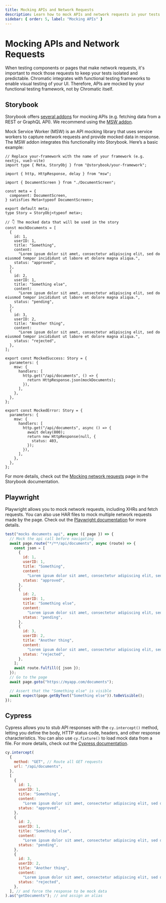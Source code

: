 ```yaml
---
title: Mocking APIs and Network Requests
description: Learn how to mock APIs and network requests in your tests (Storybook, Playwright and Cypress)
sidebar: { order: 5, label: "Mocking APIs" }
---
```



# Mocking APIs and Network Requests

When testing components or pages that make network requests, it's important to mock those requests to keep your tests isolated and predictable. Chromatic integrates with functional testing frameworks to enable visual testing of your UI. Therefore, APIs are mocked by your functional testing framework, not by Chromatic itself.

## Storybook

Storybook offers [several addons](https://storybook.js.org/addons/tag/api) for mocking APIs (e.g. fetching data from a REST or GraphQL API). We recommend using the [MSW addon](https://storybook.js.org/addons/msw-storybook-addon).

<YouTubeCallout
  client:load
  id="XF4IZlIZGz8"
  summary="Mocking network requests with MSW addon"
/>

Mock Service Worker (MSW) is an API mocking library that uses service workers to capture network requests and provide mocked data in response. The MSW addon integrates this functionality into Storybook. Here’s a basic example:

```tsx title="DocumentScreen.stories.tsx"
// Replace your-framework with the name of your framework (e.g. nextjs, vue3-vite)
import type { Meta, StoryObj } from "@storybook/your-framework";

import { http, HttpResponse, delay } from "msw";

import { DocumentScreen } from "./DocumentScreen";

const meta = {
  component: DocumentScreen,
} satisfies Meta<typeof DocumentScreen>;

export default meta;
type Story = StoryObj<typeof meta>;

// 👇 The mocked data that will be used in the story
const mockDocuments = [
  {
    id: 1,
    userID: 1,
    title: "Something",
    content:
      "Lorem ipsum dolor sit amet, consectetur adipiscing elit, sed do eiusmod tempor incididunt ut labore et dolore magna aliqua.",
    status: "approved",
  },
  {
    id: 2,
    userID: 1,
    title: "Something else",
    content:
      "Lorem ipsum dolor sit amet, consectetur adipiscing elit, sed do eiusmod tempor incididunt ut labore et dolore magna aliqua.",
    status: "pending",
  },
  {
    id: 3,
    userID: 2,
    title: "Another thing",
    content:
      "Lorem ipsum dolor sit amet, consectetur adipiscing elit, sed do eiusmod tempor incididunt ut labore et dolore magna aliqua.",
    status: "rejected",
  },
];

export const MockedSuccess: Story = {
  parameters: {
    msw: {
      handlers: [
        http.get("/api/documents", () => {
          return HttpResponse.json(mockDocuments);
        }),
      ],
    },
  },
};

export const MockedError: Story = {
  parameters: {
    msw: {
      handlers: [
        http.get("/api/documents", async () => {
          await delay(800);
          return new HttpResponse(null, {
            status: 403,
          });
        }),
      ],
    },
  },
};
```

For more details, check out the [Mocking network requests](https://storybook.js.org/docs/writing-stories/mocking-data-and-modules/mocking-network-requests) page in the Storybook documentation.

## Playwright

Playwright allows you to mock network requests, including XHRs and fetch requests. You can also use HAR files to mock multiple network requests made by the page. Check out the [Playwright documentation](https://playwright.dev/docs/mock#mock-api-requests) for more details.

```js title="tests/DocumentScreen.spec.js|ts"
test("mocks documents api", async ({ page }) => {
  // Mock the api call before navigating
  await page.route("*/**/api/documents", async (route) => {
    const json = [
      {
        id: 1,
        userID: 1,
        title: "Something",
        content:
          "Lorem ipsum dolor sit amet, consectetur adipiscing elit, sed do eiusmod tempor incididunt ut labore et dolore magna aliqua.",
        status: "approved",
      },
      {
        id: 2,
        userID: 1,
        title: "Something else",
        content:
          "Lorem ipsum dolor sit amet, consectetur adipiscing elit, sed do eiusmod tempor incididunt ut labore et dolore magna aliqua.",
        status: "pending",
      },
      {
        id: 3,
        userID: 2,
        title: "Another thing",
        content:
          "Lorem ipsum dolor sit amet, consectetur adipiscing elit, sed do eiusmod tempor incididunt ut labore et dolore magna aliqua.",
        status: "rejected",
      },
    ];
    await route.fulfill({ json });
  });
  // Go to the page
  await page.goto("https://myapp.com/documents");

  // Assert that the "Something else" is visible
  await expect(page.getByText("Something else")).toBeVisible();
});
```

## Cypress

Cypress allows you to stub API responses with the `cy.intercept()` method, letting you define the body, HTTP status code, headers, and other response characteristics. You can also use `cy.fixture()` to load mock data from a file. For more details, check out the [Cypress documentation](https://docs.cypress.io/guides/guides/network-requests#Stubbing).

```js title="cypress/e2e/DocumentScreen.cy.js|ts"
cy.intercept(
  {
    method: "GET", // Route all GET requests
    url: "/api/documents",
  },
  [
    {
      id: 1,
      userID: 1,
      title: "Something",
      content:
        "Lorem ipsum dolor sit amet, consectetur adipiscing elit, sed do eiusmod tempor incididunt ut labore et dolore magna aliqua.",
      status: "approved",
    },
    {
      id: 2,
      userID: 1,
      title: "Something else",
      content:
        "Lorem ipsum dolor sit amet, consectetur adipiscing elit, sed do eiusmod tempor incididunt ut labore et dolore magna aliqua.",
      status: "pending",
    },
    {
      id: 3,
      userID: 2,
      title: "Another thing",
      content:
        "Lorem ipsum dolor sit amet, consectetur adipiscing elit, sed do eiusmod tempor incididunt ut labore et dolore magna aliqua.",
      status: "rejected",
    },
  ], // and force the response to be mock data
).as("getDocuments"); // and assign an alias
```
